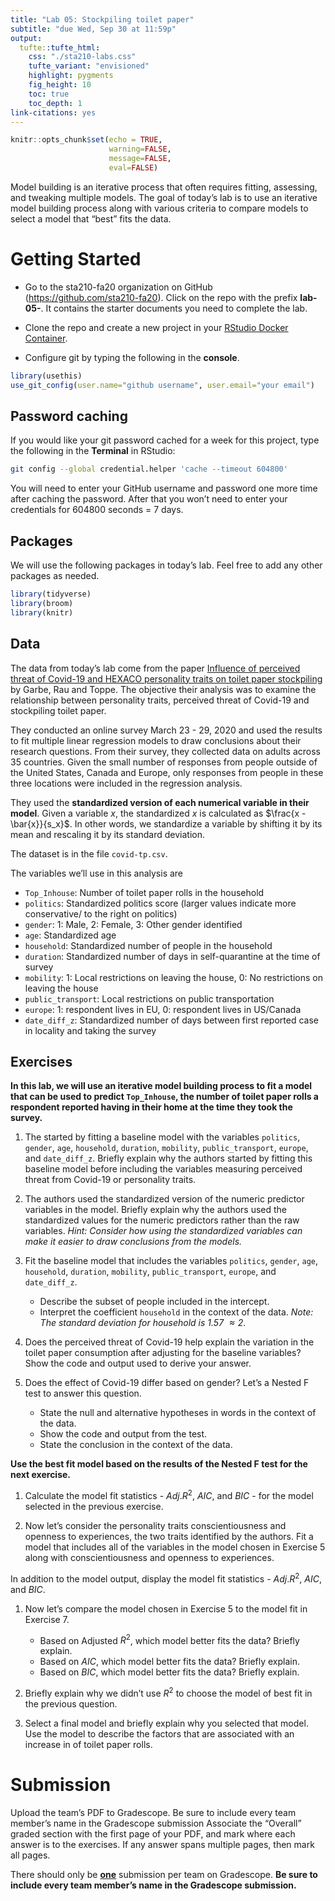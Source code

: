 ```yaml
---
title: "Lab 05: Stockpiling toilet paper"
subtitle: "due Wed, Sep 30 at 11:59p"
output: 
  tufte::tufte_html:
    css: "./sta210-labs.css"
    tufte_variant: "envisioned"
    highlight: pygments
    fig_height: 10
    toc: true
    toc_depth: 1
link-citations: yes
---
```


```r
knitr::opts_chunk$set(echo = TRUE,
                      warning=FALSE, 
                      message=FALSE,
                      eval=FALSE)
```

Model building is an iterative process that often requires fitting, assessing, and tweaking multiple models. The goal of today's lab is to use an iterative model building process along with various criteria to compare models to select a model that "best" fits the data.

# Getting Started 

- Go to the sta210-fa20 organization on GitHub ([https://github.com/sta210-fa20](https://github.com/sta210-fa20)). Click on the repo with the prefix **lab-05-**. It contains the starter documents you need to complete the lab.

- Clone the repo and create a new project in your [RStudio Docker Container](https://vm-manage.oit.duke.edu). 

- Configure git by typing the following in the **console**.

```r
library(usethis)
use_git_config(user.name="github username", user.email="your email")
```

## Password caching

If you would like your git password cached for a week for this project, type the following in the **Terminal** in RStudio:

```bash
git config --global credential.helper 'cache --timeout 604800'
```

You will need to enter your GitHub username and password one more time after caching the password. After that you won't need to enter your credentials for 604800 seconds = 7 days.


## Packages

We will use the following packages in today's lab. Feel free to add any other packages as needed.

```r
library(tidyverse)
library(broom)
library(knitr)
```

## Data 

The data from today's lab come from the paper [Influence of perceived threat of Covid-19 and HEXACO personality traits on toilet paper stockpiling](https://journals.plos.org/plosone/article?id=10.1371/journal.pone.0234232#abstract0) by Garbe, Rau and Toppe. The objective their analysis was to examine the relationship between personality traits, perceived threat of Covid-19 and stockpiling toilet paper. 

They conducted an online survey March 23 - 29, 2020 and used the results to fit multiple linear regression models to draw conclusions about their research questions. From their survey, they collected data on adults across 35 countries. Given the small number of responses from people outside of the United States, Canada and Europe, only responses from people in these three locations were included in the regression analysis. 

They used the **standardized version of each numerical variable in their model**. Given a variable $x$, the standardized $x$ is calculated as $\frac{x - \bar{x}}{s_x}$. In other words, we standardize a variable by shifting it by its mean and rescaling it by its standard deviation.

The dataset is in the file `covid-tp.csv`.

The variables we'll use in this analysis are 

- `Top_Inhouse`: Number of toilet paper rolls in the household
- `politics`: Standardized politics score (larger values indicate more conservative/ to the right on politics)
- `gender`: 1: Male, 2: Female, 3: Other gender identified 
- `age`: Standardized age
- `household`: Standardized number of people in the household
- `duration`: Standardized number of days in self-quarantine at the time of survey
- `mobility`: 1: Local restrictions on leaving the house, 0: No restrictions on leaving the house
- `public_transport`: Local restrictions on public transportation
- `europe`: 1: respondent lives in EU, 0: respondent lives in US/Canada
- `date_diff_z`: Standardized number of days between first reported case in locality and taking the survey

## Exercises

**In this lab, we will use an iterative model building process to fit a model that can be used to predict `Top_Inhouse`,  the number of toilet paper rolls a respondent reported having in their home at the time they took the survey.**

1. The started by fitting a baseline model with the variables `politics`, `gender`, `age`, `household`, `duration`, `mobility`, `public_transport`, `europe`, and `date_diff_z`. Briefly explain why the authors started by fitting this baseline model before including the variables measuring perceived threat from Covid-19 or personality traits. 

1. The authors used the standardized version of the numeric predictor variables in the model. Briefly explain why the authors used the standardized values for the numeric predictors rather than the raw variables. *Hint: Consider how using the standardized variables can make it easier to draw conclusions from the models.*


1. Fit the baseline model that includes the variables `politics`, `gender`, `age`, `household`, `duration`, `mobility`, `public_transport`, `europe`, and `date_diff_z`. 

    - Describe the subset of people included in the intercept. 
    - Interpret the coefficient `household` in the context of the data. *Note: The standard deviation for household is 1.57 $\approx 2$*.
  
1. Does the perceived threat of Covid-19 help explain the variation in the toilet paper consumption after adjusting for the baseline variables? Show the code and output used to derive your answer. 

1. Does the effect of Covid-19 differ based on gender? Let's a Nested F test to answer this question. 

    - State the null and alternative hypotheses in words in the context of the data. 
    - Show the code and output from the test. 
    - State the conclusion in the context of the data.

**Use the best fit model based on the results of the Nested F test for the next exercise.**

1. Calculate the model fit statistics - $Adj. R^2$, $AIC$, and $BIC$ - for the model selected in the previous exercise.

1. Now let's consider the personality traits conscientiousness  and openness to experiences, the two traits identified by the authors. Fit a model that includes all of the variables in the model chosen in Exercise 5 along with conscientiousness and openness to experiences. 

In addition to the model output, display the model fit statistics - $Adj. R^2$, $AIC$, and $BIC$.  

1. Now let's compare the model chosen in Exercise 5 to the model fit in Exercise 7. 

     - Based on Adjusted $R^2$, which model better fits the data? Briefly explain. 
     - Based on $AIC$, which model better fits the data? Briefly explain.  
     - Based on $BIC$, which model better fits the data? Briefly explain. 

1. Briefly explain why we didn't use $R^2$ to choose the model of best fit in the previous question. 


1. Select a final model and briefly explain why you selected that model. Use the model to describe the factors that are associated with an increase in of toilet paper rolls. 

# Submission 

Upload the team's PDF to Gradescope. Be sure to include every team member's name in the Gradescope submission Associate the "Overall" graded section with the first page of your PDF, and mark where each answer is  to the exercises. If any answer spans multiple pages, then mark all pages.

There should only be **<u>one</u>** submission per team on Gradescope. **Be sure to include every team member's name in the Gradescope submission.**

